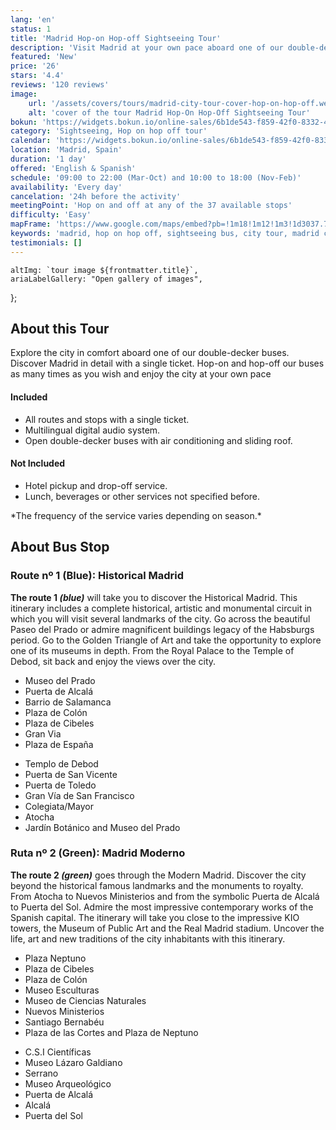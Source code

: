 ```yaml
---
lang: 'en'
status: 1
title: 'Madrid Hop-on Hop-off Sightseeing Tour'
description: 'Visit Madrid at your own pace aboard one of our double-decker red buses. Hop-on and hop-off as many times.'
featured: 'New'
price: '26'
stars: '4.4'
reviews: '120 reviews'
image:
    url: '/assets/covers/tours/madrid-city-tour-cover-hop-on-hop-off.webp'
    alt: 'cover of the tour Madrid Hop-On Hop-Off Sightseeing Tour'
bokun: 'https://widgets.bokun.io/online-sales/6b1de543-f859-42f0-8332-446d14d349f4/experience/845897?partialView=1'
category: 'Sightseeing, Hop on hop off tour'
calendar: 'https://widgets.bokun.io/online-sales/6b1de543-f859-42f0-8332-446d14d349f4/experience-calendar/845897'
location: 'Madrid, Spain'
duration: '1 day'
offered: 'English & Spanish'
schedule: '09:00 to 22:00 (Mar-Oct) and 10:00 to 18:00 (Nov-Feb)'
availability: 'Every day'
cancelation: '24h before the activity'
meetingPoint: 'Hop on and off at any of the 37 available stops'
difficulty: 'Easy'
mapFrame: 'https://www.google.com/maps/embed?pb=!1m18!1m12!1m3!1d3037.7772180513766!2d-3.6947020241227175!3d40.413785855818624!2m3!1f0!2f0!3f0!3m2!1i1024!2i768!4f13.1!3m3!1m2!1s0xd42289d66d8a2ed%3A0x1094f07d93ad885a!2sMuseo%20Nacional%20del%20Prado!5e0!3m2!1ses-419!2smx!4v1709575238178!5m2!1ses-419!2smx'
keywords: 'madrid, hop on hop off, sightseeing bus, city tour, madrid city tour, madrid sightseeing, madrid tourism, madrid tourist, madrid sightseeing bus, madrid hop on hop off'
testimonials: []
---
```




    altImg: `tour image ${frontmatter.title}`,
    ariaLabelGallery: "Open gallery of images",
};

<SliderGallery 
    client:load 
    images={arrayImages} 
    accessibility={accessibility}
/>

<h2 class="text-3xl md:text-4xl font-extrabold mb-4 text-red-700"> About this Tour</h2>
<p class="text-lg text-justify my-5"> Explore the city in comfort aboard one of our double-decker buses. Discover Madrid in detail with a 
single ticket. Hop-on and hop-off our buses as many times as you wish and enjoy the city at your own pace</p>

<div class="flex flex-wrap gap-y-5 my-5">
    <div class="w-full md:w-1/2 md:pr-5">
        <h4 class="text-2xl font-bold mb-4 text-sky-800">Included</h4>
        <ul class="text-lg space-y-4">
            <li><i class="at-check-circle text-green-500"></i> All routes and stops with a single ticket.</li>
            <li><i class="at-check-circle text-green-500"></i> Multilingual digital audio system.</li>
            <li><i class="at-check-circle text-green-500"></i> Open double-decker buses with air conditioning and sliding roof.</li>
        </ul>
    </div>
    <div class="w-full md:w-1/2 md:pr-5">
        <h4 class="text-2xl font-bold mb-4 text-sky-800">Not Included</h4>
        <ul class="text-lg space-y-4">
            <li><i class="at-xmark-circle text-red-500"></i> Hotel pickup and drop-off service.</li>
            <li><i class="at-xmark-circle text-red-500"></i> Lunch, beverages or other services not specified before.</li>
        </ul>
    </div>
    <p class="w-full text-lg text-justify my-5 font-bold">*The frequency of the service varies depending on season.*</p>
</div>

<h2 class="text-3xl md:text-4xl font-extrabold mb-4 text-red-700"> About Bus Stop</h2>
<h3 class="text-2xl md:text-3xl font-bold text-sky-800"> Route nº 1 (Blue): Historical Madrid</h3>

<p class="text-lg text-justify my-5"> <strong>The route 1 <em>(blue)</em></strong> will take you to discover the Historical Madrid. 
This itinerary includes a complete historical, artistic and monumental circuit in which you will visit several landmarks of the city. 
Go across the beautiful Paseo del Prado or admire magnificent buildings legacy of the Habsburgs period. Go to the Golden Triangle of 
Art and take the opportunity to explore one of its museums in depth. From the Royal Palace to the Temple of Debod, sit back and enjoy 
the views over the city.</p>

<div class="flex flex-wrap gap-y-5 my-5">
    <div class="w-full md:w-1/2 md:pr-5">
        <ul class="text-lg space-y-4">
            <li><i class="at-location text-sky-500"></i> Museo del Prado</li>
            <li><i class="at-location text-sky-500"></i> Puerta de Alcalá</li>
            <li><i class="at-location text-sky-500"></i> Barrio de Salamanca</li>
            <li><i class="at-location text-sky-500"></i> Plaza de Colón</li>
            <li><i class="at-location text-sky-500"></i> Plaza de Cibeles</li>
            <li><i class="at-location text-sky-500"></i> Gran Via</li>
            <li><i class="at-location text-sky-500"></i> Plaza de España</li>
        </ul>
    </div>
    <div class="w-full md:w-1/2 md:pr-5">
        <ul class="text-lg space-y-4">
            <li><i class="at-location text-sky-500"></i> Templo de Debod</li>
            <li><i class="at-location text-sky-500"></i> Puerta de San Vicente</li>
            <li><i class="at-location text-sky-500"></i> Puerta de Toledo</li>
            <li><i class="at-location text-sky-500"></i> Gran Vía de San Francisco</li>
            <li><i class="at-location text-sky-500"></i> Colegiata/Mayor</li>
            <li><i class="at-location text-sky-500"></i> Atocha</li>
            <li><i class="at-location text-sky-500"></i> Jardín Botánico and Museo del Prado</li>
        </ul>
    </div>
</div>

<h3 class="text-2xl md:text-3xl font-bold text-sky-800"> Ruta nº 2 (Green): Madrid Moderno</h3>

<p class="text-lg text-justify my-5"> <strong>The route 2 <em>(green)</em></strong> goes through the Modern Madrid. Discover the city 
beyond the historical famous landmarks and the monuments to royalty. From Atocha to Nuevos Ministerios and from the symbolic Puerta de 
Alcalá to Puerta del Sol. Admire the most impressive contemporary works of the Spanish capital. The itinerary will take you close to 
the impressive KIO towers, the Museum of Public Art and the Real Madrid stadium. Uncover the life, art and new traditions of the city 
inhabitants with this itinerary.</p>

<div class="flex flex-wrap gap-y-5 my-5">
    <div class="w-full md:w-1/2 md:pr-5">
        <ul class="text-lg space-y-4">
            <li><i class="at-location text-sky-500"></i> Plaza Neptuno</li>
            <li><i class="at-location text-sky-500"></i> Plaza de Cibeles</li>
            <li><i class="at-location text-sky-500"></i> Plaza de Colón</li>
            <li><i class="at-location text-sky-500"></i> Museo Esculturas</li>
            <li><i class="at-location text-sky-500"></i> Museo de Ciencias Naturales</li>
            <li><i class="at-location text-sky-500"></i> Nuevos Ministerios</li>
            <li><i class="at-location text-sky-500"></i> Santiago Bernabéu</li>
            <li><i class="at-location text-sky-500"></i> Plaza de las Cortes and Plaza de Neptuno</li>
        </ul>
    </div>
    <div class="w-full md:w-1/2 md:pr-5">
        <ul class="text-lg space-y-4">
            <li><i class="at-location text-sky-500"></i> C.S.I Científicas</li>
            <li><i class="at-location text-sky-500"></i> Museo Lázaro Galdiano</li>
            <li><i class="at-location text-sky-500"></i> Serrano</li>
            <li><i class="at-location text-sky-500"></i> Museo Arqueológico</li>
            <li><i class="at-location text-sky-500"></i> Puerta de Alcalá</li>
            <li><i class="at-location text-sky-500"></i> Alcalá</li>
            <li><i class="at-location text-sky-500"></i> Puerta del Sol</li>
        </ul>
    </div>
</div>